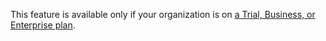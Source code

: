 <Alert>

This feature is available only if your organization is on <a href="https://sentry.io/pricing/" target="_blank">a Trial, Business, or Enterprise plan</a>.

</Alert>
